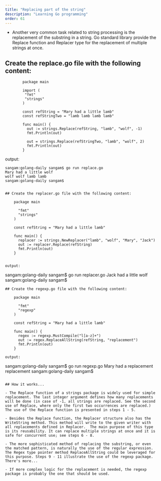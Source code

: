 ```yaml
---
title: "Replacing part of the string"
description: "Learning Go programming"
order: 61
---
```




- Another very common task related to string processing is the replacement of the substring in a string. Go standard library provide the Replace function and Replacer type for the replacement of multiple strings at once.



## Create the replace.go file with the following content:

```
        package main

        import (
         "fmt"
         "strings"
        )

        const refString = "Mary had a little lamb"
        const refStringTwo = "lamb lamb lamb lamb"

        func main() {
          out := strings.Replace(refString, "lamb", "wolf", -1)
          fmt.Println(out)

          out = strings.Replace(refStringTwo, "lamb", "wolf", 2)
          fmt.Println(out)
        }

```

output: 

```
sangam:golang-daily sangam$ go run replace.go
Mary had a little wolf
wolf wolf lamb lamb
sangam:golang-daily sangam$ 
```
```

## Create the replacer.go file with the following content:

```
        package main

          "fmt"
          "strings"
        )

        const refString = "Mary had a little lamb"

        func main() {
          replacer := strings.NewReplacer("lamb", "wolf", "Mary", "Jack")
          out := replacer.Replace(refString)
          fmt.Println(out)
        }
  ```      

output:
```
sangam:golang-daily sangam$ go run replacer.go
Jack had a little wolf
sangam:golang-daily sangam$ 
```
## Create the regexp.go file with the following content:

```
        package main

          "fmt"
          "regexp"
        )

        const refString = "Mary had a little lamb"

        func main() {
          regex := regexp.MustCompile("l[a-z]+")
          out := regex.ReplaceAllString(refString, "replacement")
          fmt.Println(out)
        }

```
output:

```
sangam:golang-daily sangam$ go run regexp.go
Mary had a replacement replacement
sangam:golang-daily sangam$ 


```

## How it works...

- The Replace function of a strings package is widely used for simple replacement. The last integer argument defines how many replacements will be done (in case of -1, all strings are replaced. See the second use of Replace, where only the first two occurrences are replaced.) The use of the Replace function is presented in steps 1 - 5.

- Besides the Replace function, the Replacer structure also has the WriteString method. This method will write to the given writer with all replacements defined in Replacer.  The main purpose of this type is its reusability. It can replace multiple strings at once and it is safe for concurrent use; see steps 6 - 8.

- The more sophisticated method of replacing the substring, or even the matched pattern, is naturally the use of the regular expression. The Regex type pointer method ReplaceAllString could be leveraged for this purpose. Steps 9 - 11 illustrate the use of the regexp package.
There's more...

- If more complex logic for the replacement is needed, the regexp package is probably the one that should be used.
